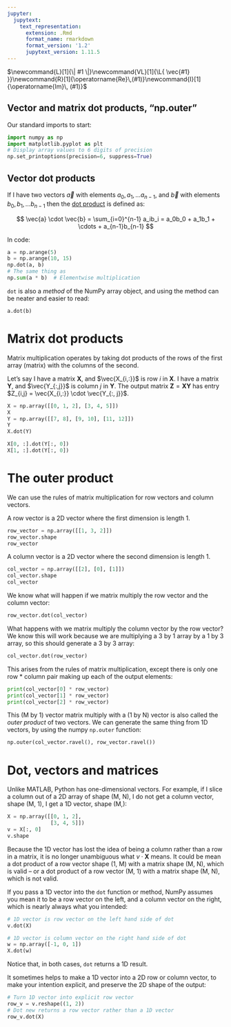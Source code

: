 ```yaml
---
jupyter:
  jupytext:
    text_representation:
      extension: .Rmd
      format_name: rmarkdown
      format_version: '1.2'
      jupytext_version: 1.11.5
---
```


$\newcommand{L}[1]{\| #1 \|}\newcommand{VL}[1]{\L{ \vec{#1} }}\newcommand{R}[1]{\operatorname{Re}\,(#1)}\newcommand{I}[1]{\operatorname{Im}\, (#1)}$

## Vector and matrix dot products, “np.outer”

Our standard imports to start:

```python
import numpy as np
import matplotlib.pyplot as plt
# Display array values to 6 digits of precision
np.set_printoptions(precision=6, suppress=True)
```

## Vector dot products

If I have two vectors $\vec{a}$ with elements $a_0, a_1, ...
a_{n-1}$, and $\vec{b}$ with elements $b_0, b_1, ... b_{n-1}$
then the [dot product](https://en.wikipedia.org/wiki/Dot_product) is
defined as:

$$
\vec{a} \cdot \vec{b} = \sum_{i=0}^{n-1} a_ib_i = a_0b_0 + a_1b_1 + \cdots + a_{n-1}b_{n-1}
$$

In code:

```python
a = np.arange(5)
b = np.arange(10, 15)
np.dot(a, b)
# The same thing as
np.sum(a * b)  # Elementwise multiplication
```

`dot` is also a *method* of the NumPy array object, and using the method can
be neater and easier to read:

```python
a.dot(b)
```

# Matrix dot products

Matrix multiplication operates by taking dot products of the rows of the first
array (matrix) with the columns of the second.

Let’s say I have a matrix $\mathbf{X}$, and $\vec{X_{i,:}}$ is row
$i$ in $\mathbf{X}$. I have a matrix $\mathbf{Y}$, and
$\vec{Y_{:,j}}$ is column $j$ in $\mathbf{Y}$. The output
matrix $\mathbf{Z} = \mathbf{X} \mathbf{Y}$ has entry $Z_{i,j} =
\vec{X_{i,:}} \cdot \vec{Y_{:, j}}$.

```python
X = np.array([[0, 1, 2], [3, 4, 5]])
X
Y = np.array([[7, 8], [9, 10], [11, 12]])
Y
X.dot(Y)
```

```python
X[0, :].dot(Y[:, 0])
X[1, :].dot(Y[:, 0])
```

# The outer product

We can use the rules of matrix multiplication for row vectors and column
vectors.

A row vector is a 2D vector where the first dimension is length 1.

```python
row_vector = np.array([[1, 3, 2]])
row_vector.shape
row_vector
```

A column vector is a 2D vector where the second dimension is length 1.

```python
col_vector = np.array([[2], [0], [1]])
col_vector.shape
col_vector
```

We know what will happen if we matrix multiply the row vector and the column
vector:

```python
row_vector.dot(col_vector)
```

What happens with we matrix multiply the column vector by the row vector? We
know this will work because we are multiplying a 3 by 1 array by a 1 by 3
array, so this should generate a 3 by 3 array:

```python
col_vector.dot(row_vector)
```

This arises from the rules of matrix multiplication, except there is only one
row \* column pair  making up each of the output elements:

```python
print(col_vector[0] * row_vector)
print(col_vector[1] * row_vector)
print(col_vector[2] * row_vector)
```

This (M by 1) vector matrix multiply with a (1 by N) vector is also called the
*outer product* of two vectors. We can generate the same thing from 1D
vectors, by using the numpy `np.outer` function:

```python
np.outer(col_vector.ravel(), row_vector.ravel())
```

# Dot, vectors and matrices

Unlike MATLAB, Python has one-dimensional vectors. For example, if I slice a
column out of a 2D array of shape (M, N), I do not get a column vector, shape
(M, 1), I get a 1D vector, shape (M,):

```python
X = np.array([[0, 1, 2],
              [3, 4, 5]])
v = X[:, 0]
v.shape
```

Because the 1D vector has lost the idea of being a column rather than a row in
a matrix, it is no longer unambiguous what $v \cdot \mathbf{X}$ means.  It
could be mean a dot product of a row vector shape (1, M) with a matrix shape
(M, N), which is valid – or a dot product of a row vector (M, 1) with a
matrix shape (M, N), which is not valid.

If you pass a 1D vector into the `dot` function or method, NumPy assumes you
mean it to be a row vector on the left, and a column vector on the right,
which is nearly always what you intended:

```python
# 1D vector is row vector on the left hand side of dot
v.dot(X)
```

```python
# 1D vector is column vector on the right hand side of dot
w = np.array([-1, 0, 1])
X.dot(w)
```

Notice that, in both cases, `dot` returns a 1D result.

It sometimes helps to make a 1D vector into a 2D row or column vector, to make
your intention explicit, and preserve the 2D shape of the output:

```python
# Turn 1D vector into explicit row vector
row_v = v.reshape((1, 2))
# Dot new returns a row vector rather than a 1D vector
row_v.dot(X)
```

<!-- vim:ft=rst -->
<!-- Course -->
<!-- BIC -->
<!-- Python distributions -->
<!-- Version control -->
<!-- Editors -->
<!-- Python and common libraries -->
<!-- IPython -->
<!-- Virtualenv and helpers -->
<!-- Pypi and packaging -->
<!-- Mac development -->
<!-- Windows development -->
<!-- Nipy and friends -->
<!-- FMRI datasets -->
<!-- Languages -->
<!-- Imaging software -->
<!-- Installation -->
<!-- Tutorials -->
<!-- MB tutorials -->
<!-- Ideas -->
<!-- Psych-214 -->
<!-- People -->
<!-- Licenses -->
<!-- Neuroimaging stuff -->
<!-- OpenFMRI projects -->
<!-- Unix -->
<!-- Substitutions -->
